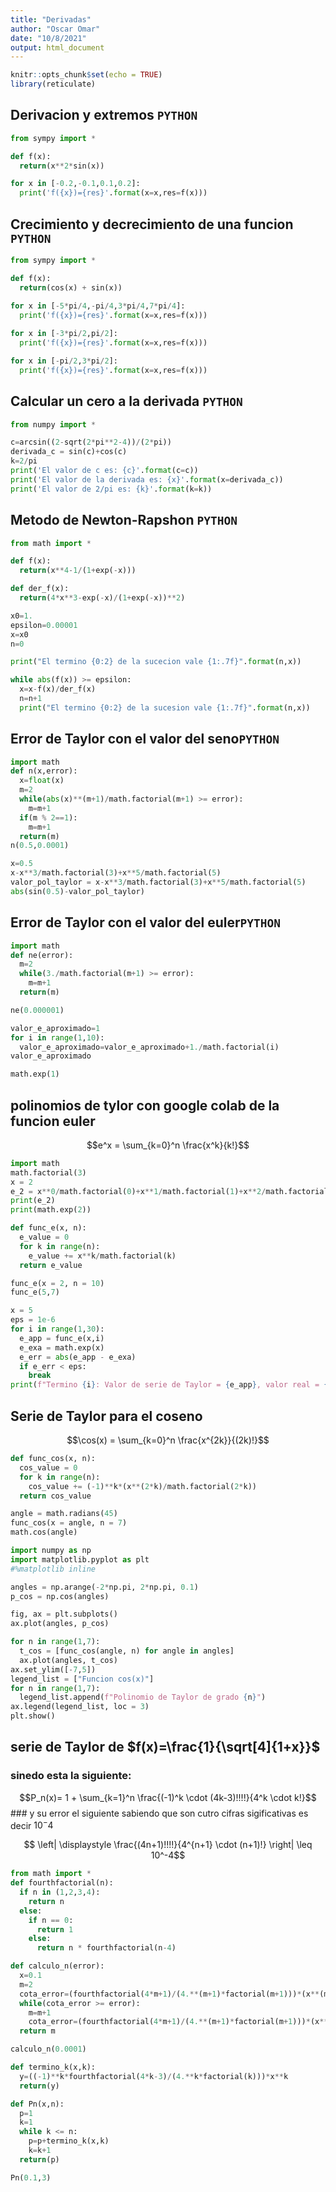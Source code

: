 ```yaml
---
title: "Derivadas"
author: "Oscar Omar"
date: "10/8/2021"
output: html_document
---
```


```r
knitr::opts_chunk$set(echo = TRUE)
library(reticulate)
```

## Derivacion y extremos `PYTHON`

```python
from sympy import *

def f(x):
  return(x**2*sin(x))

for x in [-0.2,-0.1,0.1,0.2]:
  print('f({x})={res}'.format(x=x,res=f(x)))
```

## Crecimiento y decrecimiento de una funcion `PYTHON`

```python
from sympy import *

def f(x):
  return(cos(x) + sin(x))

for x in [-5*pi/4,-pi/4,3*pi/4,7*pi/4]:
  print('f({x})={res}'.format(x=x,res=f(x)))
  
for x in [-3*pi/2,pi/2]:
  print('f({x})={res}'.format(x=x,res=f(x)))

for x in [-pi/2,3*pi/2]:
  print('f({x})={res}'.format(x=x,res=f(x)))
```

## Calcular un cero a la derivada `PYTHON`

```python
from numpy import *

c=arcsin((2-sqrt(2*pi**2-4))/(2*pi))
derivada_c = sin(c)+cos(c)
k=2/pi
print('El valor de c es: {c}'.format(c=c))
print('El valor de la derivada es: {x}'.format(x=derivada_c))
print('El valor de 2/pi es: {k}'.format(k=k))
```

## Metodo de Newton-Rapshon `PYTHON`

```python
from math import *

def f(x):
  return(x**4-1/(1+exp(-x)))

def der_f(x):
  return(4*x**3-exp(-x)/(1+exp(-x))**2)

x0=1.
epsilon=0.00001
x=x0
n=0

print("El termino {0:2} de la sucecion vale {1:.7f}".format(n,x))

while abs(f(x)) >= epsilon:
  x=x-f(x)/der_f(x)
  n=n+1
  print("El termino {0:2} de la sucesion vale {1:.7f}".format(n,x)) 
```

## Error de Taylor con el valor del seno`PYTHON`

```python
import math
def n(x,error):
  x=float(x)
  m=2
  while(abs(x)**(m+1)/math.factorial(m+1) >= error):
    m=m+1
  if(m % 2==1):
    m=m+1
  return(m)
n(0.5,0.0001)

x=0.5
x-x**3/math.factorial(3)+x**5/math.factorial(5)
valor_pol_taylor = x-x**3/math.factorial(3)+x**5/math.factorial(5)
abs(sin(0.5)-valor_pol_taylor)
```

## Error de Taylor con el valor del euler`PYTHON`

```python
import math
def ne(error):
  m=2
  while(3./math.factorial(m+1) >= error):
    m=m+1
  return(m)

ne(0.000001)

valor_e_aproximado=1
for i in range(1,10):
  valor_e_aproximado=valor_e_aproximado+1./math.factorial(i)
valor_e_aproximado

math.exp(1)
```

## polinomios de tylor con google colab de la funcion euler
$$e^x = \sum_{k=0}^n \frac{x^k}{k!}$$

```python
import math
math.factorial(3)
x = 2
e_2 = x**0/math.factorial(0)+x**1/math.factorial(1)+x**2/math.factorial(2)+x**3/math.factorial(3)+x**4/math.factorial(4)
print(e_2)
print(math.exp(2))
```

```python
def func_e(x, n):
  e_value = 0
  for k in range(n):
    e_value += x**k/math.factorial(k)
  return e_value
```


```python
func_e(x = 2, n = 10)
func_e(5,7)
```

```python
x = 5
eps = 1e-6
for i in range(1,30):
  e_app = func_e(x,i)
  e_exa = math.exp(x)
  e_err = abs(e_app - e_exa)
  if e_err < eps:
    break
print(f"Termino {i}: Valor de serie de Taylor = {e_app}, valor real = {e_exa}, Error = {e_err}")

```
## Serie de Taylor para el coseno
$$\cos(x) = \sum_{k=0}^n \frac{x^{2k}}{(2k)!}$$
```python
def func_cos(x, n):
  cos_value = 0
  for k in range(n):
    cos_value += (-1)**k*(x**(2*k)/math.factorial(2*k))
  return cos_value

```

```python
angle = math.radians(45)
func_cos(x = angle, n = 7)
math.cos(angle)
```

```python
import numpy as np
import matplotlib.pyplot as plt
#%matplotlib inline

```

```python
angles = np.arange(-2*np.pi, 2*np.pi, 0.1)
p_cos = np.cos(angles)

```

```python
fig, ax = plt.subplots()
ax.plot(angles, p_cos)

for n in range(1,7):
  t_cos = [func_cos(angle, n) for angle in angles]
  ax.plot(angles, t_cos)
ax.set_ylim([-7,5])
legend_list = ["Funcion cos(x)"]
for n in range(1,7):
  legend_list.append(f"Polinomio de Taylor de grado {n}")
ax.legend(legend_list, loc = 3)
plt.show()

```

## serie de Taylor de $f(x)=\frac{1}{\sqrt[4]{1+x}}$

### sinedo esta la siguiente:
$$P_n(x)= 1 + \sum_{k=1}^n \frac{(-1)^k \cdot (4k-3)!!!!}{4^k \cdot k!}$$
### y su error el siguiente sabiendo que son cutro cifras sigificativas es decir $10^-4$

$$ \left| \displaystyle \frac{(4n+1)!!!!}{4^{n+1} \cdot (n+1)!} \right|  \leq 10^-4$$


```python
from math import *
def fourthfactorial(n):
  if n in (1,2,3,4):
    return n
  else:
    if n == 0:
      return 1
    else:
      return n * fourthfactorial(n-4)
```

```python
def calculo_n(error):
  x=0.1
  m=2
  cota_error=(fourthfactorial(4*m+1)/(4.**(m+1)*factorial(m+1)))*(x**(m+1))
  while(cota_error >= error):
    m=m+1
    cota_error=(fourthfactorial(4*m+1)/(4.**(m+1)*factorial(m+1)))*(x**(m+1))
  return m

calculo_n(0.0001)
```

```python
def termino_k(x,k):
  y=((-1)**k*fourthfactorial(4*k-3)/(4.**k*factorial(k)))*x**k
  return(y)

def Pn(x,n):
  p=1
  k=1
  while k <= n:
    p=p+termino_k(x,k)
    k=k+1
  return(p)

Pn(0.1,3)
```

